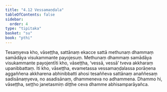```yaml
---
title: "4.12 Vessamaṇḍala"
tableOfContents: false
sidebar:
  order: 4
type: "tipitaka"
basket: "su"
book: "pthi"
---
```



<DynamicBreadcrumb />

<Division number="133" book="pthi">

<Paragraph number="275" book="pthi">
Tesaṃyeva kho, vāseṭṭha, sattānaṃ ekacce sattā methunaṃ dhammaṃ samādāya visukammante payojesuṃ. Methunaṃ dhammaṃ samādāya visukammante payojentīti kho, vāseṭṭha, ‘vessā, vessā’ tveva akkharaṃ upanibbattaṃ. Iti kho, vāseṭṭha, evametassa vessamaṇḍalassa porāṇena aggaññena akkharena abhinibbatti ahosi tesaññeva sattānaṃ anaññesaṃ sadisānaṃyeva, no asadisānaṃ, dhammeneva no adhammena. Dhammo hi, vāseṭṭha, seṭṭho janetasmiṃ diṭṭhe ceva dhamme abhisamparāyañca.
</Paragraph>
</Division>